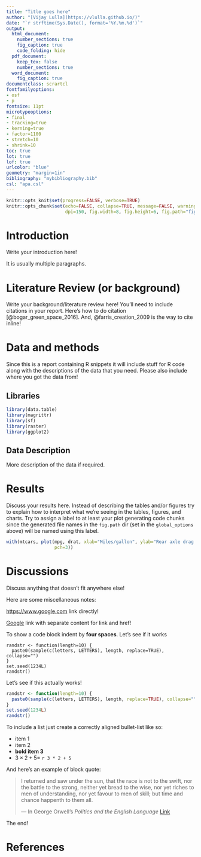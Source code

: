 ```yaml
---
title: "Title goes here"
author: "[Vijay Lulla](https://vlulla.github.io/)"
date: "`r strftime(Sys.Date(), format='%Y.%m.%d')`"
output:
  html_document:
    number_sections: true
    fig_caption: true
    code_folding: hide
  pdf_document:
    keep_tex: false
    number_sections: true
  word_document:
    fig_caption: true
documentclass: scrartcl
fontfamilyoptions:
- osf
- p
fontsize: 11pt
microtypeoptions:
- final
- tracking=true
- kerning=true
- factor=1100
- stretch=10
- shrink=10
toc: true
lot: true
lof: true
urlcolor: "blue"
geometry: "margin=1in"
bibliography: "mybibliography.bib"
csl: "apa.csl"
---
```



```r
knitr::opts_knit$set(progress=FALSE, verbose=TRUE)
knitr::opts_chunk$set(echo=FALSE, collapse=TRUE, message=FALSE, warning=FALSE,
                      dpi=150, fig.width=8, fig.height=6, fig.path="figs/")
```

# Introduction {#intro}

Write your introduction here!

It is usually multiple paragraphs.

# Literature Review (or background) {#background}

Write your background/literature review here!  You'll need to include citations
in your report.  Here's how to do citation [@bogar_green_space_2016].  And,
@farris_creation_2009 is the way to cite inline!

# Data and methods {#data-and-methods}

Since this is a report containing R snippets it will include stuff for R code
along with the descriptions of the data that you need.  Please also include
where you got the data from!

## Libraries {#libraries}

```r
library(data.table)
library(magrittr)
library(sf)
library(raster)
library(ggplot2)

```


## Data Description {#data-description}

More description of the data if required.

# Results {#results}

Discuss your results here.  Instead of describing the tables and/or figures try
to explain how to interpret what we're seeing in the tables, figures, and
charts. Try to assign a label to at least your plot generating code chunks
since the generated file names in the `fig.path` dir (set in the
`global_options` above) will be named using this label.

```r
with(mtcars, plot(mpg, drat, xlab="Miles/gallon", ylab="Rear axle drag ratio",
                  pch=3))
```

# Discussions {#discussion}

Discuss anything that doesn't fit anywhere else!


Here are some miscellaneous notes:

<https://www.google.com> link directly!

[Google](https://www.google.com) link with separate content for link and href!

To show a code block indent by **four spaces**.  Let's see if it works

    randstr <- function(length=10) {
      paste0(sample(c(letters, LETTERS), length, replace=TRUE), collapse="")
    }
    set.seed(1234L)
    randstr()

Let's see if this actually works!

```r
randstr <- function(length=10) {
  paste0(sample(c(letters, LETTERS), length, replace=TRUE), collapse="")
}
set.seed(1234L)
randstr()
```

To include  a list just create a correctly aligned bullet-list like so:

* item 1
* item 2
* **bold item 3**
* $3 \times 2 + 5 =$ `r 3 * 2 + 5`

And here's an example of block quote:

> I returned and saw under the sun, that the race is not to the swift, nor the
> battle to the strong, neither yet bread to the wise, nor yet riches to men of
> understanding, nor yet favour to men of skill; but time and chance happenth to
> them all.
>
> --- In George Orwell's _Politics and the English Language_
> [Link](http://www.orwell.ru/library/essays/politics/english/e_polit)

The end!

# References {#references}
